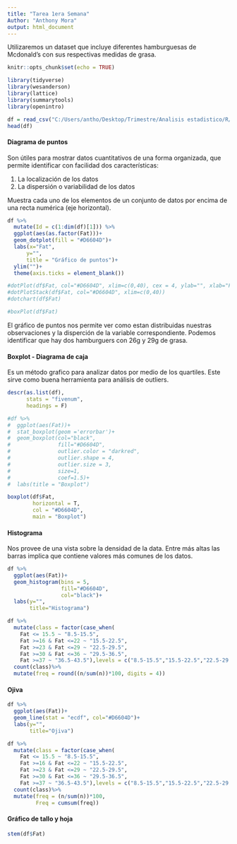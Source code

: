 ```yaml
---
title: "Tarea 1era Semana"
Author: "Anthony Mora"
output: html_document
---
```


Utilizaremos un dataset que incluye diferentes hamburguesas de Mcdonald's con sus respectivas medidas de grasa.

```r
knitr::opts_chunk$set(echo = TRUE)
```

```r
library(tidyverse)
library(wesanderson)
library(lattice)
library(summarytools)
library(openintro)
```

```r
df = read_csv("C:/Users/antho/Desktop/Trimestre/Analisis estadistico/R/Data/mcdonald_sandwich.csv")
head(df)
```

#### Diagrama de puntos

Son útiles para mostrar datos cuantitativos de una forma organizada, que permite identificar con facilidad dos características:

1. La localización de los datos
2. La dispersión o variabilidad de los datos

Muestra cada uno de los elementos de un conjunto de datos por encima de una recta numérica (eje horizontal).

```r

df %>%
  mutate(Id = c(1:dim(df)[1])) %>%
  ggplot(aes(as.factor(Fat)))+
  geom_dotplot(fill = "#D6604D")+
  labs(x="Fat",
      y="",
      title = "Gráfico de puntos")+
  ylim("")+
  theme(axis.ticks = element_blank())

#dotPlot(df$Fat, col="#D6604D", xlim=c(0,40), cex = 4, ylab="", xlab="Fat")
#dotPlotStack(df$Fat, col="#D6604D", xlim=c(0,40))
#dotchart(df$Fat)

#boxPlot(df$Fat)

```
El gráfico de puntos nos permite ver como estan distribuidas nuestras observaciones y la disperción de la variable correspondiente.
Podemos identificar que hay dos hamburguers con 26g y 29g de grasa.


#### Boxplot - Diagrama de caja

Es un método grafico para analizar datos por medio de los quartiles. Este sirve como buena herramienta para análisis de outliers.

```r
descr(as.list(df),
      stats = "fivenum",
      headings = F)
```



```r
#df %>%
#  ggplot(aes(Fat))+
#  stat_boxplot(geom ='errorbar')+
#  geom_boxplot(col="black",
#               fill="#D6604D",
#               outlier.color = "darkred",
#               outlier.shape = 4,
#               outlier.size = 3,
#               size=1,
#               coef=1.5)+
#  labs(title = "Boxplot")

boxplot(df$Fat,
        horizontal = T,
        col = "#D6604D",
        main = "Boxplot")

```


#### Histograma

Nos provee de una vista sobre la densidad de la data. Entre más altas las barras implica que contiene valores más comunes de los datos.

```r
df %>%
  ggplot(aes(Fat))+
  geom_histogram(bins = 5,
                 fill="#D6604D",
                 col="black")+
  labs(y="",
       title="Histograma")

df %>%
  mutate(class = factor(case_when(
    Fat <= 15.5 ~ "8.5-15.5",
    Fat >=16 & Fat <=22 ~ "15.5-22.5",
    Fat >=23 & Fat <=29 ~ "22.5-29.5",
    Fat >=30 & Fat <=36 ~ "29.5-36.5",
    Fat >=37 ~ "36.5-43.5"),levels = c("8.5-15.5","15.5-22.5","22.5-29.5","29.5-36.5","36.5-43.5")))%>%
  count(class)%>%
  mutate(freq = round((n/sum(n))*100, digits = 4))
```

#### Ojiva

```r


df %>% 
  ggplot(aes(Fat))+
  geom_line(stat = "ecdf", col="#D6604D")+
  labs(y="",
       title="Ojiva")

df %>%
  mutate(class = factor(case_when(
    Fat <= 15.5 ~ "8.5-15.5",
    Fat >=16 & Fat <=22 ~ "15.5-22.5",
    Fat >=23 & Fat <=29 ~ "22.5-29.5",
    Fat >=30 & Fat <=36 ~ "29.5-36.5",
    Fat >=37 ~ "36.5-43.5"),levels = c("8.5-15.5","15.5-22.5","22.5-29.5","29.5-36.5","36.5-43.5")))%>%
  count(class)%>%
  mutate(freq = (n/sum(n))*100,
         Freq = cumsum(freq))
```





#### Gráfico de tallo y hoja

```r
stem(df$Fat)


```




























